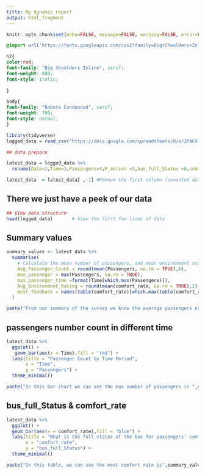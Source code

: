 ---
title: My dynamic report
output: html_fragment
---

```{r setup, include=FALSE}
knitr::opts_chunk$set(echo=FALSE, message=FALSE, warning=FALSE, error=FALSE)

```
 
```{css}
@import url('https://fonts.googleapis.com/css2?family=Big+Shoulders+Inline:opsz,wght@10..72,100..900&family=Roboto+Condensed:ital,wght@0,100..900;1,100..900&display=swap');

h2{
color:red;
font-family: "Big Shoulders Inline", serif;
font-weight: 800;
font-style: italic;
 
}

body{
font-family: "Roboto Condensed", serif;
font-weight: 700;
font-style: normal;
}

```
```{r}
library(tidyverse)
logged_data = read_csv("https://docs.google.com/spreadsheets/d/e/2PACX-1vTUV2Zh8ODNKQVXaxTVKh35PTMexvnA7ocRS8FFg_xCbRyEbtaEuR-7zewIq6x0JoCoIGVMpfrKxPHP/pub?gid=618838588&single=true&output=csv")
```


```{r}
## data prepare

latest_data = logged_data %>% 
  rename(Date=2,Time=3,Passengers=4,P_action =5,bus_full_Status =6,comfort_rate=7)

latest_data  = latest_data[ ,-1] #Remove the first column (unwanted data)

```
## There we just have a peek of our data
```{r}
## View data structure
head(logged_data)       # View the first few lines of data
```
## Summary values
```{r}


summary_values <- latest_data %>%
  summarise(
    # Calculate the mean number of passengers, and mean environment score
    Avg_Passenger_Count = round(mean(Passengers, na.rm = TRUE),0),
    max_passenger = max(Passengers, na.rm = TRUE),
    max_passenger_time =format(Time[which.max(Passengers)]),
    Avg_Environment_Rating = round(mean(comfort_rate, na.rm = TRUE),2),
    most_feedback = names(table(comfort_rate)[which.max(table(comfort_rate))])
  )

```
```{r}
paste("From our summary of the survey we know the average passengers number is",summary_values["Avg_Passenger_Count"],"and the overall feedback score of the comfort is",summary_values["Avg_Environment_Rating"])
```
## passengers number count in different time

```{r}
latest_data %>% 
  ggplot() +
   geom_bar(aes(x = Time),fill = "red") +
  labs(title = "Passenger Count by Time Period", 
       x = "Time", 
       y = "Passengers") +
  theme_minimal()
```

```{r}
paste("In this bar chart we can see the max number of passengers is ",summary_values["max_passenger"],"at",summary_values["max_passenger_time"] )
```


## bus_full_Status & comfort_rate
```{r}
latest_data %>% 
  ggplot() +
  geom_bar(aes(x = comfort_rate),fill = "blue") +
  labs(title = "What is the full status of the bus for passengers' comfort", 
       x = "comfort_rate", 
       y = "bus_full_Status") +
  theme_minimal()

```

```{r}
paste("In this table, we can see the most comfort rate is",summary_values["most_feedback"])
```







